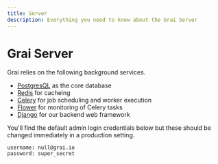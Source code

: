 ```yaml
---
title: Server
description: Everything you need to know about the Grai Server
---
```


# Grai Server

Grai relies on the following background services.

- [PostgresQL](https://www.postgresql.org/) as the core database
- [Redis](https://redis.com/) for cacheing
- [Celery](https://docs.celeryq.dev/en/stable/userguide/periodic-tasks.html) for job scheduling and worker execution
- [Flower](https://flower.readthedocs.io/en/latest/) for monitoring of Celery tasks
- [Django](https://www.djangoproject.com/) for our backend web framework


You'll find the default admin login credentials below but these should be changed immediately in a production setting.

``` copy
username: null@grai.io
password: super_secret
```
